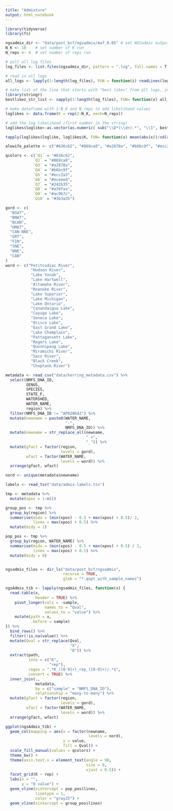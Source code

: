 ```yaml
---
title: "Admixture"
output: html_notebook
---
```


```r
library(tidyverse)
library(fs)
```


```r
ngsadmix_dir <- "data/post_bcf/ngsadmix/maf_0.05" # set NGSadmix outputs directory
N_K <- 10    # set number of K run
N_reps <- 4  # set number of reps run

# pull all log files
log_files <- list.files(ngsadmix_dir, pattern = ".log", full.names = T, recursive=T)

# read in all logs
all_logs <- lapply(1:length(log_files), FUN = function(i) readLines(log_files[i]))

# make list of the line that starts with "best like=" from all logs, just target 'b'
library(stringr)
bestlikes_str_list <- sapply(1:length(log_files), FUN= function(x) all_logs[[x]][which(str_sub(all_logs[[x]], 1, 1) == 'b')])

# make dataframe with 1:N_K and N_reps to add likelihood values
loglikes <- data.frame(K = rep(2:N_K, each=N_reps))

# add the log likelihood (first number in the string)
loglikes$loglike<-as.vector(as.numeric( sub("\\D*(\\d+).*", "\\1", bestlikes_str_list) ))

tapply(loglikes$loglike, loglikes$K, FUN= function(x) mean(abs(x))/sd(abs(x)))
```


```r
alewife_palette <- c("#636c62", "#869ca8", "#a2878a", "#b6bc9f", "#ecc2a3", "#eceeed", "#242b35", "#a39faa", "#ac9b7c", "#3b3a35")

qcolors <- c(`Q1` = "#636c62", 
            `Q2` = "#869ca8", 
            `Q3` = "#a2878a", 
            `Q4` = "#b6bc9f", 
            `Q5` = "#ecc2a3", 
            `Q6` = "#eceeed", 
            `Q7` = "#242b35", 
            `Q8` = "#a39faa", 
            `Q9` = "#ac9b7c", 
            `Q10` = "#3b3a35")

gord <- c(
  "BSAT", 
  "BMAT", 
  "BCAN", 
  "HMAT", 
  "CAN-NNE", 
  "GRT", 
  "FIN", 
  "SNE", 
  "NNE", 
  "CAN"
)
word <- c("Petitcodiac River", 
           "Hudson River", 
           "Lake Yonah", 
           "Lake Hartwell", 
           "Altamaha River", 
           "Roanoke River", 
           "Lake Superior", 
           "Lake Michigan", 
           "Lake Ontario", 
           "Canandaigua Lake", 
           "Cayuga Lake", 
           "Seneca Lake", 
           "Otisco Lake", 
           "East Grand Lake", 
           "Lake Champlain", 
           "Pattagansett Lake", 
           "Rogers Lake", 
           "Quonnipaug Lake", 
           "Miramichi River", 
           "Saco River", 
           "Black Creek", 
           "Choptank River")

metadata <- read_csv("data/herring_metadata.csv") %>%
  select(NMFS_DNA_ID, 
         GENUS, 
         SPECIES, 
         STATE_F, 
         WATERSHED, 
         WATER_NAME, 
         region) %>% 
  filter(NMFS_DNA_ID != "AP028642") %>%
  mutate(newname = paste0(WATER_NAME, 
                          "-", 
                          NMFS_DNA_ID)) %>%
  mutate(newname = str_replace_all(newname, 
                                   " +", 
                                   "_")) %>%
  mutate(gfact = factor(region, 
                        levels = gord), 
         wfact = factor(WATER_NAME, 
                        levels = word)) %>%
  arrange(gfact, wfact)

nord <- unique(metadata$newname)

labels <- read_tsv("data/admix-labels.tsv") 

tmp <- metadata %>%
  mutate(xpos = 1:n())

group_pos <- tmp %>%
  group_by(region) %>%
  summarise(midx = (min(xpos) - 0.5 + max(xpos) + 0.5)/ 2, 
            linex = max(xpos) + 0.5) %>%
  mutate(midy = 1)

pop_pos <- tmp %>%
  group_by(region, WATER_NAME) %>%
  summarise(midx = (min(xpos) - 0.5 + max(xpos) + 0.5) / 2, 
            linex = max(xpos) + 0.5) %>%
  mutate(midy = 0)


ngsadmix_files <- dir_ls("data/post_bcf/ngsadmix", 
                         recurse = TRUE, 
                         glob = "*.qopt_with_sample_names")

ngsAdmix_tib <- lapply(ngsadmix_files, function(x) {
  read.table(x, 
             header = TRUE) %>%
    pivot_longer(cols = -sample, 
                 names_to = "Qval", 
                 values_to = "value") %>%
    mutate(path = x, 
           .before = sample)
}) %>%
  bind_rows() %>%
  filter(!is.na(value)) %>%
  mutate(Qval = str_replace(Qval, 
                            "X", 
                            "Q")) %>%
  extract(path, 
          into = c("K", 
                   "rep"), 
          regex = ".*K_([0-9]+)_rep_([0-9]+)/.*$", 
          convert = TRUE) %>%
  inner_join(., 
             metadata, 
             by = c("sample" = "NMFS_DNA_ID"), 
             relationship = "many-to-many") %>%
  mutate(gfact = factor(region, 
                        levels = gord), 
         wfact = factor(WATER_NAME, 
                        levels = word)) %>%
  arrange(gfact, wfact)
```

```r
ggplot(ngsAdmix_tib) +
  geom_col(mapping = aes(x = factor(newname, 
                                    levels = nord), 
                         y = value, 
                         fill = Qval)) +
  scale_fill_manual(values = qcolors) + 
  theme_bw() +
  theme(axis.text.x = element_text(angle = 90, 
                                   size = 8, 
                                   vjust = 0.5)) +
  facet_grid(K ~ rep) +
  labs(x = "", 
       y = "Q value") +
  geom_vline(xintercept = pop_pos$linex, 
             linetype = 1, 
             color = "gray25") +
  geom_vline(xintercept = group_pos$linex)
```

